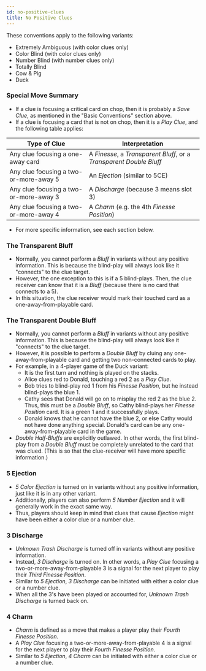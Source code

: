 ```yaml
---
id: no-positive-clues
title: No Positive Clues
---
```


These conventions apply to the following variants:

- Extremely Ambiguous (with color clues only)
- Color Blind (with color clues only)
- Number Blind (with number clues only)
- Totally Blind
- Cow & Pig
- Duck

### Special Move Summary

- If a clue is focusing a critical card on chop, then it is probably a _Save Clue_, as mentioned in the "Basic Conventions" section above.
- If a clue is focusing a card that is not on chop, then it is a _Play Clue_, and the following table applies:

| Type of Clue                           | Interpretation                                                      |
| -------------------------------------- | ------------------------------------------------------------------- |
| Any clue focusing a one-away card      | A _Finesse_, a _Transparent Bluff_, or a _Transparent Double Bluff_ |
| Any clue focusing a two-or-more-away 5 | An _Ejection_ (similar to 5CE)                                      |
| Any clue focusing a two-or-more-away 3 | A _Discharge_ (because 3 means slot 3)                              |
| Any clue focusing a two-or-more-away 4 | A _Charm_ (e.g. the 4th _Finesse Position_)                         |

- For more specific information, see each section below.

### The Transparent Bluff

- Normally, you cannot perform a _Bluff_ in variants without any positive information. This is because the blind-play will always look like it "connects" to the clue target.
- However, the one exception to this is if a 5 blind-plays. Then, the clue receiver can know that it is a _Bluff_ (because there is no card that connects to a 5).
- In this situation, the clue receiver would mark their touched card as a one-away-from-playable card.

### The Transparent Double Bluff

- Normally, you cannot perform a _Bluff_ in variants without any positive information. This is because the blind-play will always look like it "connects" to the clue target.
- However, it is possible to perform a _Double Bluff_ by cluing any one-away-from-playable card and getting two non-connected cards to play.
- For example, in a 4-player game of the Duck variant:
  - It is the first turn and nothing is played on the stacks.
  - Alice clues red to Donald, touching a red 2 as a _Play Clue_.
  - Bob tries to blind-play red 1 from his _Finesse Position_, but he instead blind-plays the blue 1.
  - Cathy sees that Donald will go on to misplay the red 2 as the blue 2. Thus, this must be a _Double Bluff_, so Cathy blind-plays her _Finesse Position_ card. It is a green 1 and it successfully plays.
  - Donald knows that he cannot have the blue 2, or else Cathy would not have done anything special. Donald's card can be any one-away-from-playable card in the game.
- _Double Half-Bluffs_ are explicitly outlawed. In other words, the first blind-play from a _Double Bluff_ must be completely unrelated to the card that was clued. (This is so that the clue-receiver will have more specific information.)

### 5 Ejection

- _5 Color Ejection_ is turned on in variants without any positive information, just like it is in any other variant.
- Additionally, players can also perform _5 Number Ejection_ and it will generally work in the exact same way.
- Thus, players should keep in mind that clues that cause _Ejection_ might have been either a color clue or a number clue.

### 3 Discharge

- _Unknown Trash Discharge_ is turned off in variants without any positive information.
- Instead, _3 Discharge_ is turned on. In other words, a _Play Clue_ focusing a two-or-more-away-from-playable 3 is a signal for the next player to play their _Third Finesse Position_.
- Similar to _5 Ejection_, _3 Discharge_ can be initiated with either a color clue or a number clue.
- When all the 3's have been played or accounted for, _Unknown Trash Discharge_ is turned back on.

### 4 Charm

- _Charm_ is defined as a move that makes a player play their _Fourth Finesse Position_.
- A _Play Clue_ focusing a two-or-more-away-from-playable 4 is a signal for the next player to play their _Fourth Finesse Position_.
- Similar to _5 Ejection_, _4 Charm_ can be initiated with either a color clue or a number clue.
